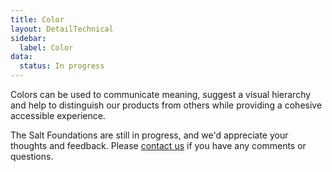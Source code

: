 ```yaml
---
title: Color
layout: DetailTechnical
sidebar:
  label: Color
data:
  status: In progress
---
```


Colors can be used to communicate meaning, suggest a visual hierarchy and help to distinguish our products from others while providing a cohesive accessible experience.

<Callout title="Have some feedback?">

The Salt Foundations are still in progress, and we'd appreciate your thoughts and feedback. Please [contact us](../support-and-contributions/index) if you have any comments or questions.

</Callout>
